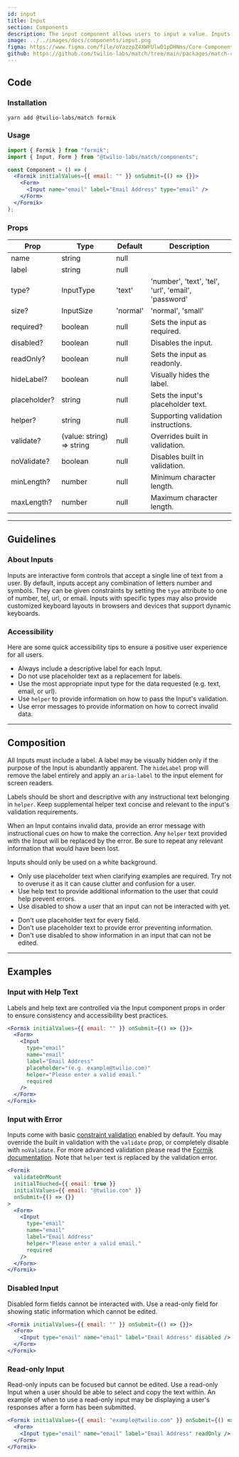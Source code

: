 ```yaml
---
id: input
title: Input
section: Components
description: The input component allows users to input a value. Inputs can be used for text, email, passwords and numbers.
image: ../../images/docs/components/input.png
figma: https://www.figma.com/file/oYazzpZ4XWFUlwD1pDHNms/Core-Components?node-id=733%3A723
github: https://github.com/twilio-labs/match/tree/main/packages/match-components/src/input
---
```



## Code

### Installation

```shell
yarn add @twilio-labs/match formik
```

### Usage

```jsx
import { Formik } from "formik";
import { Input, Form } from "@twilio-labs/match/components";

const Component = () => (
  <Formik initialValues={{ email: "" }} onSubmit={() => {}}>
    <Form>
      <Input name="email" label="Email Address" type="email" />
    </Form>
  </Formik>
);
```

### Props

| Prop         | Type                      | Default  | Description                                         |
| ------------ | ------------------------- | -------- | --------------------------------------------------- |
| name         | string                    | null     |                                                     |
| label        | string                    | null     |                                                     |
| type?        | InputType                 | 'text'   | 'number', 'text', 'tel', 'url', 'email', 'password' |
| size?        | InputSize                 | 'normal' | 'normal', 'small'                                   |
| required?    | boolean                   | null     | Sets the input as required.                         |
| disabled?    | boolean                   | null     | Disables the input.                                 |
| readOnly?    | boolean                   | null     | Sets the input as readonly.                         |
| hideLabel?   | boolean                   | null     | Visually hides the label.                           |
| placeholder? | string                    | null     | Sets the input's placeholder text.                  |
| helper?      | string                    | null     | Supporting validation instructions.                 |
| validate?    | (value: string) => string | null     | Overrides built in validation.                      |
| noValidate?  | boolean                   | null     | Disables built in validation.                       |
| minLength?   | number                    | null     | Minimum character length.                           |
| maxLength?   | number                    | null     | Maximum character length.                           |

---

## Guidelines

### About Inputs

Inputs are interactive form controls that accept a single line of text from a user. By default, inputs accept any combination of letters number and symbols. They can be given constraints by setting the `type` attribute to one of number, tel, url, or email. Inputs with specific types may also provide customized keyboard layouts in browsers and devices that support dynamic keyboards.

### Accessibility

Here are some quick accessibility tips to ensure a positive user experience for all users.

- Always include a descriptive label for each Input.
- Do not use placeholder text as a replacement for labels.
- Use the most appropriate input type for the data requested (e.g. text, email, or url).
- Use `helper` to provide information on how to pass the Input's validation.
- Use error messages to provide information on how to correct invalid data.

---

## Composition

All Inputs must include a label. A label may be visually hidden only if the purpose of the Input is abundantly apparent. The `hideLabel` prop will remove the label entirely and apply an `aria-label` to the input element for screen readers.

Labels should be short and descriptive with any instructional text belonging in `helper`. Keep supplemental helper text concise and relevant to the input's validation requirements.

When an Input contains invalid data, provide an error message with instructional cues on how to make the correction. Any `helper` text provided with the Input will be replaced by the error. Be sure to repeat any relevant information that would have been lost.

Inputs should only be used on a white background.


<Guidelines>
  <Do>
    <ul>
      <li>
        Only use placeholder text when clarifying examples are required. Try not
        to overuse it as it can cause clutter and confusion for a user.
      </li>
      <li>
        Use help text to provide additional information to the user that could
        help prevent errors.
      </li>
      <li>
        Use disabled to show a user that an input can not be interacted with
        yet.
      </li>
    </ul>
  </Do>
  <DoNot>
    <ul>
      <li>Don't use placeholder text for every field.</li>
      <li>
        Don't use placeholder text to provide error preventing information.
      </li>
      <li>
        Don't use disabled to show information in an input that can not be
        edited.
      </li>
    </ul>
  </DoNot>
</Guidelines>

---

## Examples

### Input with Help Text

Labels and help text are controlled via the Input component props in order to ensure consistency and accessibility best practices.

```jsx live
<Formik initialValues={{ email: "" }} onSubmit={() => {}}>
  <Form>
    <Input
      type="email"
      name="email"
      label="Email Address"
      placeholder="(e.g. example@twilio.com)"
      helper="Please enter a valid email."
      required
    />
  </Form>
</Formik>
```

### Input with Error

Inputs come with basic [constraint validation](https://developer.mozilla.org/en-US/docs/Web/Guide/HTML/HTML5/Constraint_validation) enabled by default. You may override the built in validation with the `validate` prop, or completely disable with `noValidate`. For more advanced validation please read the [Formik documentation](https://formik.org/docs/guides/validation). Note that `helper` text is replaced by the validation error.

```jsx live
<Formik
  validateOnMount
  initialTouched={{ email: true }}
  initialValues={{ email: "@twilio.com" }}
  onSubmit={() => {}}
>
  <Form>
    <Input
      type="email"
      name="email"
      label="Email Address"
      helper="Please enter a valid email."
      required
    />
  </Form>
</Formik>
```

### Disabled Input

Disabled form fields cannot be interacted with. Use a read-only field for showing static information which cannot be edited.

```jsx live
<Formik initialValues={{ email: "" }} onSubmit={() => {}}>
  <Form>
    <Input type="email" name="email" label="Email Address" disabled />
  </Form>
</Formik>
```

### Read-only Input

Read-only inputs can be focused but cannot be edited. Use a read-only Input when a user should be able to select and copy the text within. An example of when to use a read-only input may be displaying a user's responses after a form has been submitted.

```jsx live
<Formik initialValues={{ email: "example@twilio.com" }} onSubmit={() => {}}>
  <Form>
    <Input type="email" name="email" label="Email Address" readOnly />
  </Form>
</Formik>
```
